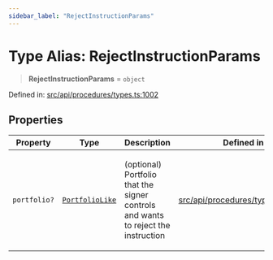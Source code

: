 ```yaml
---
sidebar_label: "RejectInstructionParams"
---
```


# Type Alias: RejectInstructionParams

> **RejectInstructionParams** = `object`

Defined in: [src/api/procedures/types.ts:1002](https://github.com/PolymeshAssociation/polymesh-sdk/blob/bee6a2fe7a8ce5db42a6982e793782182cde2153/src/api/procedures/types.ts#L1002)

## Properties

<table>
<thead>
<tr>
<th>Property</th>
<th>Type</th>
<th>Description</th>
<th>Defined in</th>
</tr>
</thead>
<tbody>
<tr>
<td>

<a id="portfolio"></a> `portfolio?`

</td>
<td>

[`PortfolioLike`](../../../entities/types/type-aliases/PortfolioLike.mdx)

</td>
<td>

(optional) Portfolio that the signer controls and wants to reject the instruction

</td>
<td>

[src/api/procedures/types.ts:1006](https://github.com/PolymeshAssociation/polymesh-sdk/blob/bee6a2fe7a8ce5db42a6982e793782182cde2153/src/api/procedures/types.ts#L1006)

</td>
</tr>
</tbody>
</table>

